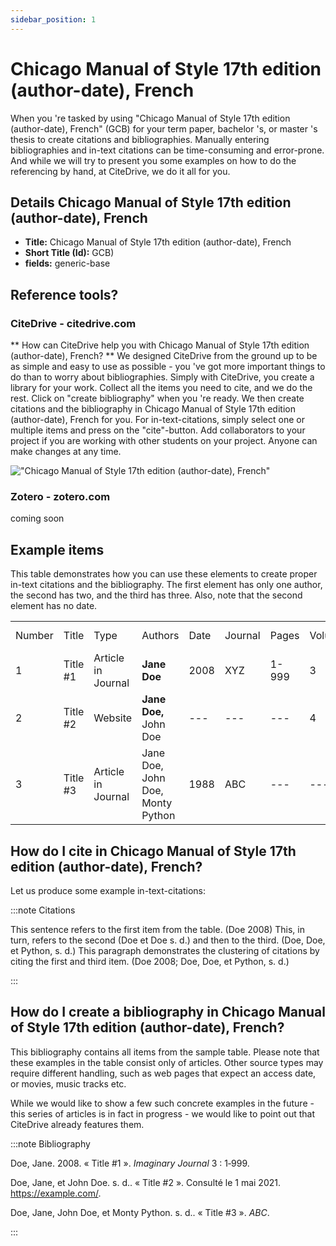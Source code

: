 ```yaml
---
sidebar_position: 1
---
```


# Chicago Manual of Style 17th edition (author-date), French

When you 're tasked by using "Chicago Manual of Style 17th edition (author-date), French" (GCB) for your term paper, bachelor 's, or master 's thesis to create citations and bibliographies.
Manually entering bibliographies and in-text citations can be time-consuming and error-prone. And while we will try to present you some examples on how to do the referencing by hand, at CiteDrive, we do it all for you.

## Details  Chicago Manual of Style 17th edition (author-date), French
* **Title:** Chicago Manual of Style 17th edition (author-date), French
* **Short Title (Id):** GCB)
* **fields:** generic-base

## Reference tools?
### CiteDrive - citedrive.com
** How can CiteDrive help you with Chicago Manual of Style 17th edition (author-date), French? **
We designed CiteDrive from the ground up to be as simple and easy to use as possible - you 've got more important things to do than to worry about bibliographies. Simply with CiteDrive, you create a library for your work. Collect all the items you need to cite, and we do the rest. Click on "create bibliography" when you 're ready. We then create citations and the bibliography in Chicago Manual of Style 17th edition (author-date), French for you. For in-text-citations, simply select one or multiple items and press on the "cite"-button. Add collaborators to your project if you are working with other students on your project. Anyone can make changes at any time.


!["Chicago Manual of Style 17th edition (author-date), French"](images/chicago-manual-of-style-17th-edition-authordate-french.svg "Choose Chicago Manual of Style 17th edition (author-date), French in the CiteDrive App")

### Zotero - zotero.com

coming soon

## Example items

This table demonstrates how you can use these elements to create proper in-text citations and the bibliography. The first element has only one author, the second has two, and the third has three. Also, note that the second element has no date.


<table>
  <tr>
   <td>Number
   </td>
   <td>Title
   </td>
   <td>Type
   </td>
   <td>Authors
   </td>
   <td>Date
   </td>
   <td>Journal
   </td>
   <td>Pages
   </td>
   <td>Volume
   </td>
   <td>Issue
   </td>
   <td>Access Date
   </td>
  </tr>
  <tr>
   <td>1
   </td>
   <td>Title #1
   </td>
   <td>Article in Journal
   </td>
   <td><strong>Jane Doe</strong>
   </td>
   <td>2008
   </td>
   <td>XYZ
   </td>
   <td>1-999
   </td>
   <td>3
   </td>
   <td>2
   </td>
   <td>--
   </td>
  </tr>
  <tr>
   <td>
2
   </td>
   <td>Title #2
   </td>
   <td>Website
   </td>
   <td><strong>Jane Doe, </strong>John Doe
   </td>
   <td>---
   </td>
   <td>---
   </td>
   <td>---
   </td>
   <td>4
   </td>
   <td>---
   </td>
   <td>2020-05-01
   </td>
  </tr>
  <tr>
   <td>3
   </td>
   <td>Title #3
   </td>
   <td>Article in Journal
   </td>
   <td>Jane Doe, John Doe, Monty Python
   </td>
   <td>1988
   </td>
   <td>ABC
   </td>
   <td>---
   </td>
   <td>---
   </td>
   <td>16
   </td>
   <td>---
   </td>
  </tr>
</table>



## How do I cite in  Chicago Manual of Style 17th edition (author-date), French?

Let us produce some example in-text-citations:

:::note Citations


This sentence refers to the first item from the table. (Doe 2008) This, in turn, refers to the second (Doe et Doe s. d.)
and then to the third.  (Doe, Doe, et Python, s. d.)
This paragraph demonstrates the clustering of citations by citing the first and third item. (Doe 2008; Doe, Doe, et Python, s. d.)

:::

## How do I create a bibliography in Chicago Manual of Style 17th edition (author-date), French?

This bibliography contains all items from the sample table. Please note that these examples in the table consist only of articles. Other source types may require different handling, such as web pages that expect an access date, or movies, music tracks etc.

While we would like to show a few such concrete examples in the future - this series of articles is in fact in progress - we would like to point out that CiteDrive already features them.

:::note Bibliography

Doe, Jane. 2008. « Title #1 ». <i>Imaginary Journal</i> 3 : 1‑999.

Doe, Jane, et John  Doe. s. d.. « Title #2 ». Consulté le 1 mai 2021. https://example.com/.

Doe, Jane, John Doe, et Monty Python. s. d.. « Title #3 ». <i>ABC</i>.



:::


        
